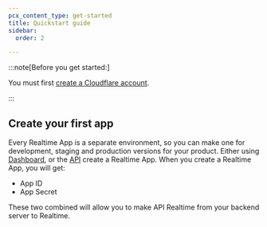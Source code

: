 ```yaml
---
pcx_content_type: get-started
title: Quickstart guide
sidebar:
  order: 2

---
```


:::note[Before you get started:]


You must first [create a Cloudflare account](/fundamentals/account/create-account/).


:::

## Create your first app

Every Realtime App is a separate environment, so you can make one for development, staging and production versions for your product.
Either using [Dashboard](https://dash.cloudflare.com/?to=/:account/calls), or the [API](/api/resources/calls/subresources/sfu/methods/create/) create a Realtime App. When you create a Realtime App, you will get:

* App ID
* App Secret

These two combined will allow you to make API Realtime from your backend server to Realtime.
